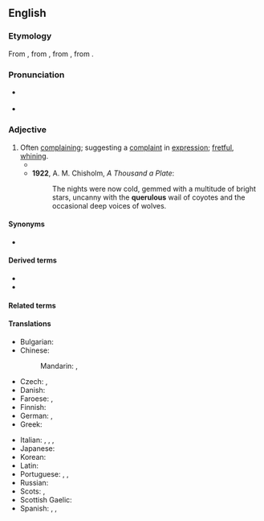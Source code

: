 ==English==

===Etymology===
From {{etyl|fro|en}} {{m|fro|querelos}}, from {{etyl|LL.|en}} {{m|la|querulōsus}}, from {{etyl|la|en}} {{m|la|querulus}}, from {{m|la|queror||I complain}}.

===Pronunciation===
* {{a|UK}} {{IPA|en|/ˈkwɛɹ(j)ʊləs/}}
* {{IPA|en|/ˈkwɛɹ(j)ələs/|/ˈkwiːɹ(j)ələs/}}

===Adjective===
{{en-adj}}

# Often [[complain]]ing; suggesting a [[complaint]] in [[expression]]; [[fret|fretful]], [[whine|whining]].
#* {{quote-book|en|year=1834|author={{w|Letitia Elizabeth Landon}}|title=Francesca Carrara|volume=1|page=101|text="But how am I to obtain such treaty?" asked Monsieur, in a '''querulous''' tone.}}
#* '''1922''', A. M. Chisholm, ''A Thousand a Plate'':
#*: The nights were now cold, gemmed with a multitude of bright stars, uncanny with the '''querulous''' wail of coyotes and the occasional deep voices of wolves.

====Synonyms====
* {{seeSynonyms|en|irritable|peevish|sad}}

====Derived terms====
* {{l|en|querulously}}
* {{l|en|querulousness}}

====Related terms====
{{rel3|en|quarrel|quarrelsome|querela|querent|querulist|querulity}}

====Translations====
{{trans-top|often complaining}}
* Bulgarian: {{t|bg|оплакващ се}}
* Chinese:
*: Mandarin: {{t|cmn|[[愛]][[嘮叨]]}}, {{t|cmn|[[爱]][[嘮叨]]|tr=ài láodao}}
* Czech: {{t|cs|fňukavý|m}}, {{t|cs|hašteřivý|m}}
* Danish: {{t-needed|da}}
* Faroese: {{t|fo|knarrutur}}, {{t|fo|grenjutur}}
* Finnish: {{t+|fi|ruikuttava}}
* German: {{t|de|nörglerisch}}, {{t|de|quengelig}}
* Greek: {{t+|el|μεμψίμοιρος}}
{{trans-mid}}
* Italian: {{t+|it|querulo}}, {{t|it|piagnucoloso}}, {{t+|it|lamentoso}}, {{t+|it|petulante}}
* Japanese: {{t|ja|短気|tr=[[たんき]], tanki}}
* Korean: {{t-needed|ko}}
* Latin: {{t|la|querulus}}
* Portuguese: {{t|pt|quérulo}} {{qualifier|literary}}, {{t|pt|queixoso}}, {{t|pt|reclamão}} {{qualifier|informal}}
* Russian: {{t+|ru|ворчливый}}
* Scots: {{t|sco|fashious}}, {{t|sco|girnie}}
* Scottish Gaelic: {{t|gd|gearanach}}
* Spanish: {{t|es|quejoso}}, {{t+|es|quejicoso}}, {{t+|es|quejumbroso}}
{{trans-bottom}}
{{C|en|Emotions}}
{{C|en|Personality}}